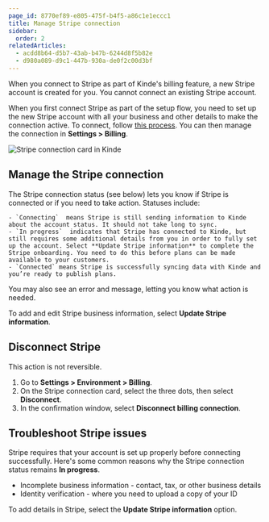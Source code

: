 ```yaml
---
page_id: 8770ef89-e805-475f-b4f5-a86c1e1eccc1
title: Manage Stripe connection
sidebar:
  order: 2
relatedArticles:
  - acdd8b64-d5b7-43ab-b47b-6244d8f5b82e
  - d980a089-d9c1-447b-930a-de0f2c00d3bf
---
```


When you connect to Stripe as part of Kinde's billing feature, a new Stripe account is created for you. You cannot connect an existing Stripe account.

When you first connect Stripe as part of the setup flow, you need to set up the new Stripe account with all your business and other details to make the connection active. To connect, follow [this process](/billing/get-started/connect-to-stripe/). You can then manage the connection in **Settings > Billing**.

![Stripe connection card in Kinde](https://imagedelivery.net/skPPZTHzSlcslvHjesZQcQ/efd6c8bf-8000-4607-0da3-ff87d1143600/public)

## Manage the Stripe connection

The Stripe connection status (see below) lets you know if Stripe is connected or if you need to take action. Statuses include:

    - `Connecting`  means Stripe is still sending information to Kinde about the account status. It should not take long to sync.
    - `In progress`  indicates that Stripe has connected to Kinde, but still requires some additional details from you in order to fully set up the account. Select **Update Stripe information** to complete the Stripe onboarding. You need to do this before plans can be made available to your customers.
    - `Connected` means Stripe is successfully syncing data with Kinde and you’re ready to publish plans.

You may also see an error and message, letting you know what action is needed.

To add and edit Stripe business information, select **Update Stripe information**.

## Disconnect Stripe

This action is not reversible.

1. Go to **Settings > Environment > Billing**.
2. On the Stripe connection card, select the three dots, then select **Disconnect**.
3. In the confirmation window, select **Disconnect billing connection**.

## Troubleshoot Stripe issues

Stripe requires that your account is set up properly before connecting successfully. Here's some common reasons why the Stripe connection status remains **In progress**.

- Incomplete business information - contact, tax, or other business details
- Identity verification - where you need to upload a copy of your ID

To add details in Stripe, select the **Update Stripe information** option.
